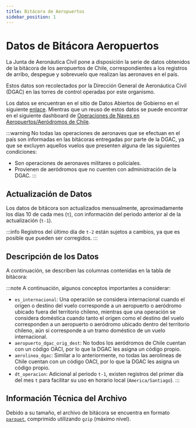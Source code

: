 ```yaml
---
title: Bitácora de Aeropuertos
sidebar_position: 1
---
```



# Datos de Bitácora Aeropuertos

La Junta de Aeronáutica Civil pone a disposición la serie
de datos obtenidos de la bitácora de los aeropuertos de Chile,
correspondientes a los registros de arribo, despegue y
sobrevuelo que realizan las aeronaves en el país.

Estos datos son recolectados por la Dirección General de
Aeronáutica Civil (DGAC) en las torres de control operadas
por este organismo.

Los datos se encuentran en el sitio de Datos Abiertos de Gobierno
en el siguiente [enlace](https://datos.gob.cl/dataset/bitacora-aeropuertos).
Mientras que un reuso de estos datos se puede encontrar en el siguiente
dashboard de [Operaciones de Naves en Aeropuertos/Aeródromos de Chile](https://app.powerbi.com/view?r=eyJrIjoiMjk4NDY4NDQtYTU1MC00MTNhLTk0MWQtYmY4ODcxMjhhMjhhIiwidCI6IjFhNmRiN2EwLTllZjgtNDQ1NC05MGUzLWMwNmM1Njc1N2FlZCIsImMiOjR9).

:::warning
No todas las operaciones de aeronaves que se efectuan en
el país son informadas en las bitácoras entregadas
por parte de la DGAC, ya que se excluyen aquellos vuelos
que presenten alguna de las siguientes condiciones:
  - Son operaciones de aeronaves militares o policiales.
  - Provienen de aeródromos que no cuenten con administración
    de la DGAC.
:::


## Actualización de Datos

Los datos de bitácora son actualizados mensualmente,
aproximadamente los días 10 de cada mes (`t`), con información
del periodo anterior al de la actualización (`t-1`).

:::info
Registros del último día de `t-2` están sujetos a cambios, ya
que es posible que pueden ser corregidos.
:::

## Descripción de los Datos

A continuación, se describen las columnas contenidas en la
tabla de bitácora:

<CsvDocTable csvData={bitacoraCsv} />

:::note
A continuación, algunos conceptos importantes a considerar:

- `es_internacional`: Una operación se considera internacional cuando
el origen o destino del vuelo corresponde a un aeropuerto o aeródromo
ubicado fuera del territorio chileno, mientras que una operación se
considera doméstica cuando tanto el origen como el destino del vuelo
corresponden a un aeropuerto o aeródromo ubicado dentro del territorio
chileno, aún si corresponde a un tramo doméstico de un vuelo internacional.
- `aeropuerto_dgac_orig_dest`: No todos los aeródromos de Chile cuentan
con un código OACI, por lo que la DGAC les asigna un código propio.
- `aerolinea_dgac`: Similar a lo anteriormente, no todas las
aerolineas de Chile cuentan con un código OACI, por lo que la DGAC
les asigna un código propio.
- `dt_operacion`: Adicional al periodo `t-1`, existen registros del primer
día del mes `t` para facilitar su uso en horario local (`America/Santiago`).
:::

## Información Técnica del Archivo

Debido a su tamaño, el archivo de bitácora se encuentra en formato
[`parquet`](https://parquet.apache.org/), comprimido utilizando
`gzip` (máximo nivel).